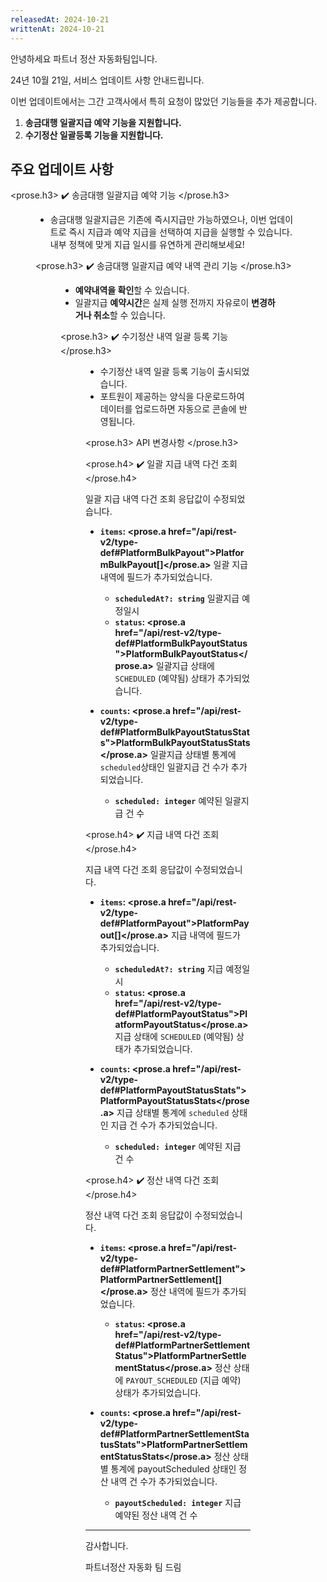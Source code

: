 ```yaml
---
releasedAt: 2024-10-21
writtenAt: 2024-10-21
---
```




안녕하세요 파트너 정산 자동화팀입니다.

24년 10월 21일, 서비스 업데이트 사항 안내드립니다.

이번 업데이트에서는 그간 고객사에서 특히 요청이 많았던 기능들을 추가 제공합니다.

1. **송금대행 일괄지급 예약 기능을 지원합니다.**
2. **수기정산 일괄등록 기능을 지원합니다.**

## 주요 업데이트 사항

<prose.h3>
  ✔️ 송금대행 일괄지급 예약 기능
</prose.h3>

<Figure src={Image1} caption="송금대행 일괄지급 실행" />

- 송금대행 일괄지급은 기존에 즉시지급만 가능하였으나, 이번 업데이트로 즉시 지급과 예약 지급을 선택하여 지급을 실행할 수 있습니다. 내부 정책에 맞게 지급 일시를 유연하게 관리해보세요!

<prose.h3>
  ✔️ 송금대행 일괄지급 예약 내역 관리 기능
</prose.h3>

<Figure src={Image2} caption="정산 내역 관리" />

- **예약내역을 확인**할 수 있습니다.
- 일괄지급 **예약시간**은 실제 실행 전까지 자유로이 **변경하거나 취소**할 수 있습니다.

<prose.h3>
  ✔️ 수기정산 내역 일괄 등록 기능
</prose.h3>

<Figure src={Image3} caption="수기 정산 일괄 등록" />

- 수기정산 내역 일괄 등록 기능이 출시되었습니다.
- 포트원이 제공하는 양식을 다운로드하여 데이터를 업로드하면 자동으로 콘솔에 반영됩니다.

<prose.h3>
  API 변경사항
</prose.h3>

<prose.h4>
  ✔️ 일괄 지급 내역 다건 조회
</prose.h4>

일괄 지급 내역 다건 조회 응답값이 수정되었습니다.

- **`items`: <prose.a href="/api/rest-v2/type-def#PlatformBulkPayout">PlatformBulkPayout\[]</prose.a>** 일괄 지급 내역에 필드가 추가되었습니다.
  - **`scheduledAt?: string`** 일괄지급 예정일시
  - **`status`: <prose.a href="/api/rest-v2/type-def#PlatformBulkPayoutStatus">PlatformBulkPayoutStatus</prose.a>** 일괄지급 상태에 `SCHEDULED` (예약됨) 상태가 추가되었습니다.

- **`counts`: <prose.a href="/api/rest-v2/type-def#PlatformBulkPayoutStatusStats">PlatformBulkPayoutStatusStats</prose.a>** 일괄지급 상태별 통계에 `scheduled`상태인 일괄지급 건 수가 추가되었습니다.
  - **`scheduled: integer`** 예약된 일괄지급 건 수

<prose.h4>
  ✔️ 지급 내역 다건 조회
</prose.h4>

지급 내역 다건 조회 응답값이 수정되었습니다.

- **`items`: <prose.a href="/api/rest-v2/type-def#PlatformPayout">PlatformPayout\[]</prose.a>** 지급 내역에 필드가 추가되었습니다.
  - **`scheduledAt?: string`** 지급 예정일시
  - **`status`: <prose.a href="/api/rest-v2/type-def#PlatformPayoutStatus">PlatformPayoutStatus</prose.a>** 지급 상태에 `SCHEDULED` (예약됨) 상태가 추가되었습니다.

- **`counts`: <prose.a href="/api/rest-v2/type-def#PlatformPayoutStatusStats">PlatformPayoutStatusStats</prose.a>** 지급 상태별 통계에 `scheduled` 상태인 지급 건 수가 추가되었습니다.
  - **`scheduled: integer`** 예약된 지급 건 수

<prose.h4>
  ✔️ 정산 내역 다건 조회
</prose.h4>

정산 내역 다건 조회 응답값이 수정되었습니다.

- **`items`: <prose.a href="/api/rest-v2/type-def#PlatformPartnerSettlement">PlatformPartnerSettlement\[]</prose.a>** 정산 내역에 필드가 추가되었습니다.
  - **`status`: <prose.a href="/api/rest-v2/type-def#PlatformPartnerSettlementStatus">PlatformPartnerSettlementStatus</prose.a>** 정산 상태에 `PAYOUT_SCHEDULED` (지급 예약) 상태가 추가되었습니다.

- **`counts`: <prose.a href="/api/rest-v2/type-def#PlatformPartnerSettlementStatusStats">PlatformPartnerSettlementStatusStats</prose.a>** 정산 상태별 통계에 payoutScheduled 상태인 정산 내역 건 수가 추가되었습니다.
  - **`payoutScheduled: integer`** 지급 예약된 정산 내역 건 수

---

감사합니다.

파트너정산 자동화 팀 드림
